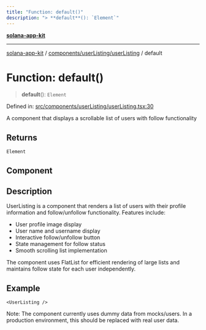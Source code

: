 ```yaml
---
title: "Function: default()"
description: "> **default**(): `Element`"
---
```


[**solana-app-kit**](../../../../README.mdx)

***

[solana-app-kit](../../../../README.mdx) / [components/userListing/userListing](../README.mdx) / default

# Function: default()

> **default**(): `Element`

Defined in: [src/components/userListing/userListing.tsx:30](https://github.com/SendArcade/solana-social-starter/blob/b27156124ee1831d644b1af765e8d55a2885cd4f/src/components/userListing/userListing.tsx#L30)

A component that displays a scrollable list of users with follow functionality

## Returns

`Element`

## Component

## Description

UserListing is a component that renders a list of users with their profile
information and follow/unfollow functionality. Features include:
- User profile image display
- User name and username display
- Interactive follow/unfollow button
- State management for follow status
- Smooth scrolling list implementation

The component uses FlatList for efficient rendering of large lists and
maintains follow state for each user independently.

## Example

```tsx
<UserListing />
```

Note: The component currently uses dummy data from mocks/users.
In a production environment, this should be replaced with real user data.
